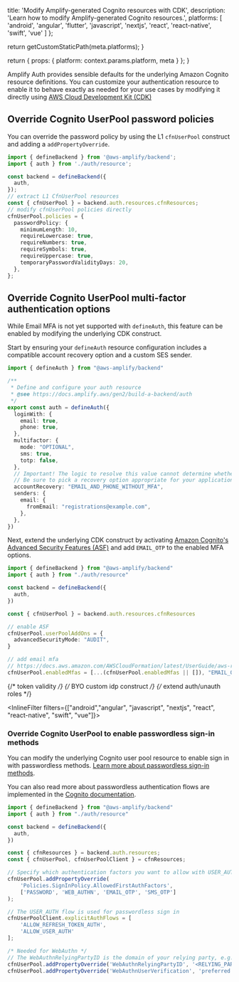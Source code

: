 
  title: 'Modify Amplify-generated Cognito resources with CDK',
  description: 'Learn how to modify Amplify-generated Cognito resources.',
  platforms: [
    'android',
    'angular',
    'flutter',
    'javascript',
    'nextjs',
    'react',
    'react-native',
    'swift',
    'vue'
  ]
};

  return getCustomStaticPath(meta.platforms);
}

  return {
    props: {
      platform: context.params.platform,
      meta
    }
  };
}

Amplify Auth provides sensible defaults for the underlying Amazon Cognito resource definitions. You can customize your authentication resource to enable it to behave exactly as needed for your use cases by modifying it directly using [AWS Cloud Development Kit (CDK)](https://aws.amazon.com/cdk/)

## Override Cognito UserPool password policies

You can override the password policy by using the L1 `cfnUserPool` construct and adding a `addPropertyOverride`.

```ts title="amplify/backend.ts"
import { defineBackend } from '@aws-amplify/backend';
import { auth } from './auth/resource';

const backend = defineBackend({
  auth,
});
// extract L1 CfnUserPool resources
const { cfnUserPool } = backend.auth.resources.cfnResources;
// modify cfnUserPool policies directly
cfnUserPool.policies = {
  passwordPolicy: {
    minimumLength: 10,
    requireLowercase: true,
    requireNumbers: true,
    requireSymbols: true,
    requireUppercase: true,
    temporaryPasswordValidityDays: 20,
  },
};
```

## Override Cognito UserPool multi-factor authentication options

While Email MFA is not yet supported with `defineAuth`, this feature can be enabled by modifying the underlying CDK construct.

Start by ensuring your `defineAuth` resource configuration includes a compatible account recovery option and a custom SES sender.

```ts title="amplify/auth/resource.ts"
import { defineAuth } from "@aws-amplify/backend"

/**
 * Define and configure your auth resource
 * @see https://docs.amplify.aws/gen2/build-a-backend/auth
 */
export const auth = defineAuth({
  loginWith: {
    email: true,
    phone: true,
  },
  multifactor: {
    mode: "OPTIONAL",
    sms: true,
    totp: false,
  },
  // Important! The logic to resolve this value cannot determine whether email mfa is enabled when overriding the resource. 
  // Be sure to pick a recovery option appropriate for your application.
  accountRecovery: "EMAIL_AND_PHONE_WITHOUT_MFA",
  senders: {
    email: {
      fromEmail: "registrations@example.com",
    },
  },
})
```

Next, extend the underlying CDK construct by activating [Amazon Cognito's Advanced Security Features (ASF)](https://docs.aws.amazon.com/cognito/latest/developerguide/cognito-user-pool-settings-advanced-security.html) and add `EMAIL_OTP` to the enabled MFA options.

```ts title="amplify/backend.ts"
import { defineBackend } from "@aws-amplify/backend"
import { auth } from "./auth/resource"

const backend = defineBackend({
  auth,
})

const { cfnUserPool } = backend.auth.resources.cfnResources

// enable ASF
cfnUserPool.userPoolAddOns = {
  advancedSecurityMode: "AUDIT",
}

// add email mfa
// https://docs.aws.amazon.com/AWSCloudFormation/latest/UserGuide/aws-resource-cognito-userpool.html#cfn-cognito-userpool-enabledmfas
cfnUserPool.enabledMfas = [...(cfnUserPool.enabledMfas || []), "EMAIL_OTP"]
```

{/* token validity */}
{/* BYO custom idp construct */}
{/* extend auth/unauth roles */}

<InlineFilter filters={["android","angular", "javascript", "nextjs", "react", "react-native", "swift", "vue"]}>

### Override Cognito UserPool to enable passwordless sign-in methods

You can modify the underlying Cognito user pool resource to enable sign in with passwordless methods. [Learn more about passwordless sign-in methods](/[platform]/build-a-backend/auth/concepts/passwordless/). 

You can also read more about passwordless authentication flows are implemented in the [Cognito documentation](https://docs.aws.amazon.com/cognito/latest/developerguide/amazon-cognito-user-pools-authentication-flow-methods.html).

```ts title="amplify/backend.ts"
import { defineBackend } from "@aws-amplify/backend"
import { auth } from "./auth/resource"

const backend = defineBackend({
  auth,
})

const { cfnResources } = backend.auth.resources;
const { cfnUserPool, cfnUserPoolClient } = cfnResources;

// Specify which authentication factors you want to allow with USER_AUTH
cfnUserPool.addPropertyOverride(
	'Policies.SignInPolicy.AllowedFirstAuthFactors',
	['PASSWORD', 'WEB_AUTHN', 'EMAIL_OTP', 'SMS_OTP']
);

// The USER_AUTH flow is used for passwordless sign in
cfnUserPoolClient.explicitAuthFlows = [
	'ALLOW_REFRESH_TOKEN_AUTH',
	'ALLOW_USER_AUTH'
];

/* Needed for WebAuthn */
// The WebAuthnRelyingPartyID is the domain of your relying party, e.g. "example.mydomain.com"
cfnUserPool.addPropertyOverride('WebAuthnRelyingPartyID', '<RELYING_PARTY>');
cfnUserPool.addPropertyOverride('WebAuthnUserVerification', 'preferred');
```
</InlineFilter>
